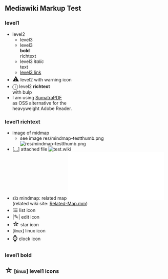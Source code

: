 ==Mediawiki Markup Test==
===level1===
* level2
** level3
** level3 <br>'''bold''' <br>richtext
** level3 ''italic'' <br>text
** [http://example.com level3 link]
* <big><big>⚠</big></big> level2 with warning icon
* <big>ⓘ</big> level2 '''richtext''' <br>with bulp
* I am using [http://blog.kowalczyk.info/software/sumatrapdf/download-free-pdf-viewer.html SumatraPDF] <br>as OSS alternative for the <br>heavyweight Adobe Reader.
===level1 richtext===
* image of midmap
** see image res/mindmap-testthumb.png [[File:res/mindmap-testthumb.png|thumb]]
* [<u>…</u>] attached file [[File:test.wiki]]
* εїз mindmap: related map [[File:Related-Map.mm]] (related wiki site: [[Related-Map.mm]])
* <big>⁝</big>☰ list icon
* |<big>✎</big>| edit icon
* <big><big>☆</big></big> star icon
* [<small>linux</small>] linux icon
* <big><big>⌚</big></big> clock icon
===level1 bold===
===<big><big>☆</big></big> [<small>linux</small>] level1 icons===
